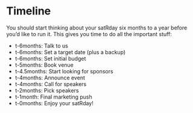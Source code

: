 # Timeline
You should start thinking about your satRday six months to a year before you'd like to run it. This gives you time to do all the important stuff:

- t-6months: Talk to us
- t-6months: Set a target date (plus a backup) 
- t-6months: Set initial budget
- t-5months: Book venue
- t-4.5months: Start looking for sponsors
- t-4months: Announce event
- t-4months: Call for speakers
- t-2months: Pick speakers
- t-1month: Final marketing push
- t-0months: Enjoy your satRday!

